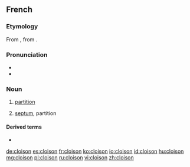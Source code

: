 ==French==

===Etymology===
From {{etyl|VL.|fr}} {{term/t|la|*clausio}}, from {{etyl|la|fr}} {{term/t|la|clausus}}.

===Pronunciation===
* {{IPA|/klwazɔ̃/|lang=fr}}
* {{audio|Fr-cloison.ogg|Audio|lang=fr}}

===Noun===
{{fr-noun|f}}

# [[partition]]
# {{label|fr|anatomy|botany}} [[septum]], partition

====Derived terms====
* {{l|fr|cloisonner|gloss=to partition, compartmentalize}}

[[de:cloison]]
[[es:cloison]]
[[fr:cloison]]
[[ko:cloison]]
[[io:cloison]]
[[id:cloison]]
[[hu:cloison]]
[[mg:cloison]]
[[pl:cloison]]
[[ru:cloison]]
[[vi:cloison]]
[[zh:cloison]]